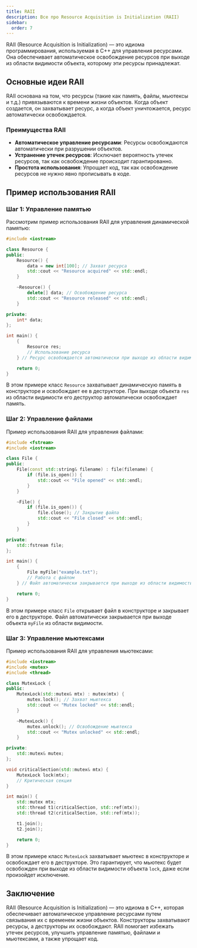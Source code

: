 ```yaml
---
title: RAII
description: Все про Resource Acquisition is Initialization (RAII)
sidebar:
  order: 7
---
```



<Aside>
RAII (Resource Acquisition is Initialization) — это идиома программирования, используемая в C++ для управления ресурсами. Она обеспечивает автоматическое освобождение ресурсов при выходе из области видимости объекта, которому эти ресурсы принадлежат.
</Aside>

## Основные идеи RAII

RAII основана на том, что ресурсы (такие как память, файлы, мьютексы и т.д.) привязываются к времени жизни объектов. Когда объект создается, он захватывает ресурс, а когда объект уничтожается, ресурс автоматически освобождается.

### Преимущества RAII

- **Автоматическое управление ресурсами**: Ресурсы освобождаются автоматически при разрушении объектов.
- **Устранение утечек ресурсов**: Исключает вероятность утечек ресурсов, так как освобождение происходит гарантированно.
- **Простота использования**: Упрощает код, так как освобождение ресурсов не нужно явно прописывать в коде.

## Пример использования RAII

### Шаг 1: Управление памятью

Рассмотрим пример использования RAII для управления динамической памятью:

```cpp
#include <iostream>

class Resource {
public:
    Resource() {
        data = new int[100]; // Захват ресурса
        std::cout << "Resource acquired" << std::endl;
    }

    ~Resource() {
        delete[] data; // Освобождение ресурса
        std::cout << "Resource released" << std::endl;
    }

private:
    int* data;
};

int main() {
    {
        Resource res;
        // Использование ресурса
    } // Ресурс освобождается автоматически при выходе из области видимости

    return 0;
}
```

В этом примере класс `Resource` захватывает динамическую память в конструкторе и освобождает ее в деструкторе. При выходе объекта `res` из области видимости его деструктор автоматически освобождает память.

### Шаг 2: Управление файлами

Пример использования RAII для управления файлами:

```cpp
#include <fstream>
#include <iostream>

class File {
public:
    File(const std::string& filename) : file(filename) {
        if (file.is_open()) {
            std::cout << "File opened" << std::endl;
        }
    }

    ~File() {
        if (file.is_open()) {
            file.close(); // Закрытие файла
            std::cout << "File closed" << std::endl;
        }
    }

private:
    std::fstream file;
};

int main() {
    {
        File myFile("example.txt");
        // Работа с файлом
    } // Файл автоматически закрывается при выходе из области видимости

    return 0;
}
```

В этом примере класс `File` открывает файл в конструкторе и закрывает его в деструкторе. Файл автоматически закрывается при выходе объекта `myFile` из области видимости.

### Шаг 3: Управление мьютексами

Пример использования RAII для управления мьютексами:

```cpp
#include <iostream>
#include <mutex>
#include <thread>

class MutexLock {
public:
    MutexLock(std::mutex& mtx) : mutex(mtx) {
        mutex.lock(); // Захват мьютекса
        std::cout << "Mutex locked" << std::endl;
    }

    ~MutexLock() {
        mutex.unlock(); // Освобождение мьютекса
        std::cout << "Mutex unlocked" << std::endl;
    }

private:
    std::mutex& mutex;
};

void criticalSection(std::mutex& mtx) {
    MutexLock lock(mtx);
    // Критическая секция
}

int main() {
    std::mutex mtx;
    std::thread t1(criticalSection, std::ref(mtx));
    std::thread t2(criticalSection, std::ref(mtx));

    t1.join();
    t2.join();

    return 0;
}
```

В этом примере класс `MutexLock` захватывает мьютекс в конструкторе и освобождает его в деструкторе. Это гарантирует, что мьютекс будет освобожден при выходе из области видимости объекта `lock`, даже если произойдет исключение.

## Заключение

RAII (Resource Acquisition is Initialization) — это идиома в C++, которая обеспечивает автоматическое управление ресурсами путем связывания их с временем жизни объектов. Конструкторы захватывают ресурсы, а деструкторы их освобождают. RAII помогает избежать утечек ресурсов, улучшить управление памятью, файлами и мьютексами, а также упрощает код.
